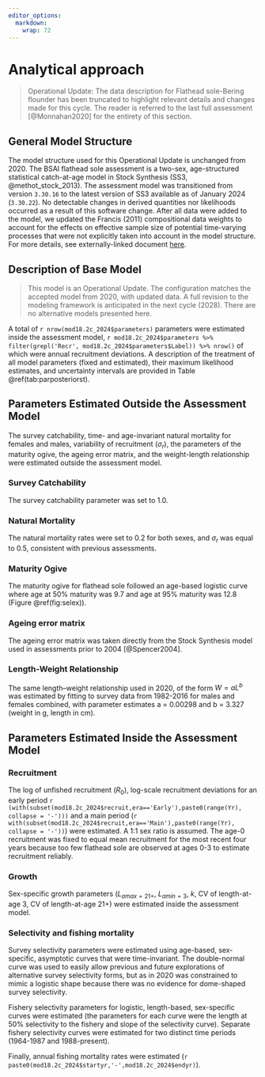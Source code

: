 ```yaml
---
editor_options: 
  markdown: 
    wrap: 72
---
```


# Analytical approach

> Operational Update: The data description for Flathead sole-Bering
> flounder has been truncated to highlight relevant details and changes
> made for this cycle. The reader is referred to the last full
> assessment [@Monnahan2020] for the entirety of this section.

## General Model Structure

The model structure used for this Operational Update is unchanged from
2020. The BSAI flathead sole assessment is a two-sex, age-structured statistical
catch-at-age model in Stock Synthesis (SS3, @methot_stock_2013). The
assessment model was transitioned from version `3.30.16` to the latest
version of SS3 available as of January 2024 (`3.30.22`). No detectable
changes in derived quantities nor likelihoods occurred as a result of this
software change. After all data were added to the model, we updated the Francis (2011) compositional data weights to account for the effects on effective sample size of potential time-varying processes that were not explicitly taken into account in the model structure. For more details, see externally-linked document [here](https://afsc-assessments.github.io/bsai-fhs/2024_bridging_analysis.html).

## Description of Base Model

> This model is an Operational Update. The
configuration matches the accepted model from 2020, with updated data. A
full revision to the modeling framework is anticipated in the next cycle
(2028). There are no alternative models presented here.

A total of `r nrow(mod18.2c_2024$parameters)` parameters were estimated inside the assessment model, `r mod18.2c_2024$parameters %>% filter(grepl('Recr', mod18.2c_2024$parameters$Label)) %>% nrow()` of which were annual recruitment deviations. A description of the treatment of all model parameters (fixed and estimated), their maximum likelihood estimates, and uncertainty intervals are provided in Table \@ref(tab:parposteriorst).

## Parameters Estimated Outside the Assessment Model {#parest}
The survey catchability, time- and age-invariant natural mortality for
females and males, variability of recruitment ($\sigma_r$), the
parameters of the maturity ogive, the ageing error matrix, and the
weight-length relationship were estimated outside the assessment model.  

### Survey Catchability
The survey catchability parameter was set to 1.0. 

### Natural Mortality
The natural mortality rates were set to 0.2 for both sexes, and $\sigma_r$ was equal to 0.5, consistent with previous assessments.

### Maturity Ogive
The maturity ogive for flathead sole followed an age-based logistic curve where age at 50% maturity was 9.7 and age at 95% maturity was 12.8 (Figure \@ref(fig:selex)). 

### Ageing error matrix
The ageing error matrix was taken directly from the Stock Synthesis model used in
assessments prior to 2004 [@Spencer2004].

### Length-Weight Relationship
The same length–weight relationship used in 2020, of the form $W = aL^b$ was estimated by fitting to survey data from 1982-2016 for males and females combined, with parameter estimates a = 0.00298 and b = 3.327 (weight in g, length in cm).

## Parameters Estimated Inside the Assessment Model

### Recruitment

The log of unfished recruitment ($R_0$), log-scale recruitment deviations
for an early period `r (with(subset(mod18.2c_2024$recruit,era=='Early'),paste0(range(Yr), collapse = '-')))` and a main period (`r with(subset(mod18.2c_2024$recruit,era=='Main'),paste0(range(Yr), collapse = '-'))`) were
estimated. A 1:1 sex ratio is assumed. The age-0 recruitment was fixed to equal mean recruitment for the most recent four years because too few flathead sole are observed at ages 0-3 to estimate recruitment reliably. 

### Growth

Sex-specific growth parameters ($L_{amax=21+}$, $L_{amin=3}$, $k$, CV of length-at-age 3, CV of length-at-age 21+) were estimated inside the assessment model.

### Selectivity and fishing mortality
Survey selectivity parameters were estimated using age-based, sex-specific, asymptotic curves that were time-invariant. The double-normal curve was used to easily allow previous and future explorations of alternative survey selectivity
forms, but as in 2020 was constrained to mimic a logistic shape because there was no evidence for dome-shaped survey selectivity.

Fishery selectivity parameters for logistic, length-based, sex-specific curves were estimated (the parameters for each curve were the length at 50% selectivity to the fishery and slope of the selectivity curve).
Separate fishery selectivity curves were estimated for two distinct time
periods (1964-1987 and 1988-present).

Finally, annual fishing mortality rates were estimated (`r paste0(mod18.2c_2024$startyr,'-',mod18.2c_2024$endyr)`).

 
 
